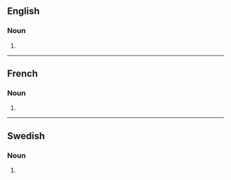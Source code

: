 ==English==

===Noun===
{{head|en|noun form}}

# {{plural of|en|vaccination}}

----

==French==

===Noun===
{{head|fr|noun plural form|g=f}}

# {{plural of|fr|vaccination}}

----

==Swedish==

===Noun===
{{head|sv|noun form}}

# {{sv-noun-form-indef-gen|vaccination}}